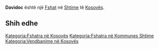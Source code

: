 {{Fshat në Kosovës
 | Emri                = Davidoc
| sqi_N_name = Davidoc
| sqi_N_FULL_NAME_RO = Davidoc
| sqi_N_FULL_NAME_ND_RO = Davidoc
| sqi_N_SORT_NAME_RG = DAVIDOC
| sqi_N_FULL_NAME_RG = Davidoc
| sqi_N_FULL_NAME_ND_RG = Davidoc
| sqi_V_name = Davidofc
| sqi_V_FULL_NAME_RO = Davidofc
| sqi_V_FULL_NAME_ND_RO = Davidofc
| sqi_V_SORT_NAME_RG = DAVIDOFC
| sqi_V_FULL_NAME_RG = Davidofc
| sqi_V_FULL_NAME_ND_RG = Davidofc
| srp_N_name = Davidovce
| srp_N_FULL_NAME_RO = Davidovce
| srp_N_FULL_NAME_ND_RO = Davidovce
| srp_N_SORT_NAME_RG = DAVIDOVCE
| srp_N_FULL_NAME_RG = Davidovce
| srp_N_FULL_NAME_ND_RG = Davidovce
| srp_NS_name = Давидовце
| srp_NS_FULL_NAME_RO = Давидовце
| srp_NS_FULL_NAME_ND_RO = Давидовце
| srp_NS_SORT_NAME_RG = ДАВИДОВЦЕ
| srp_NS_FULL_NAME_RG = Давидовце
| srp_NS_FULL_NAME_ND_RG = Давидовце

 | Emri (Rasa dhanore) = 
 | Figura              = 
 | Shteti              = Kosovo
 | Komuna              = Shtime
 | Kodi postar         = 
 | Sipërfaqja          = 

 | Popullsia           = 

 | Regj. i popullsisë  = 
 | Dend. e popullsisë  = 
 | Faqja zyrtare       = 
 <!--- Koordinatat ----> 
 | Gjerësia            = 42.446944
 | Gjatësia            = 21.064722
 | Lartësia            = 
}}
'''Davidoc''' është një [[Fshat]] në [[Shtime]] të [[Kosovës]].

<!-- == Gjeografia == -->
<!-- == Historia == -->
<!-- == Demografia == -->
== Shih edhe ==
{{Komuna Shtime}}
{{Kosovo-Administrata-Cung}}

[[Kategoria:Fshatra në Kosovës]]
[[Kategoria:Fshatra në Kommunes Shtime]]
[[Kategoria:Vendbanime në Kosovës]]